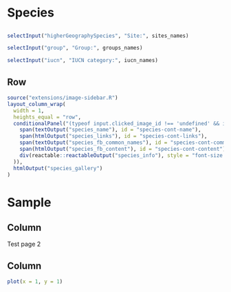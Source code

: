 # Species {orientation="columns" scrolling="true"}

## {.toolbar}

```r
selectInput("higherGeographySpecies", "Site:", sites_names)

selectInput("group", "Group:", groups_names)

selectInput("iucn", "IUCN category:", iucn_names)

```


## Row

```r
source("extensions/image-sidebar.R")
layout_column_wrap(
  width = 1,
  heights_equal = "row",
  conditionalPanel("(typeof input.clicked_image_id !== 'undefined' && input.clicked_image_id != '')", add_image_sidebar(
    span(textOutput("species_name"), id = "species-cont-name"),
    span(htmlOutput("species_links"), id = "species-cont-links"),
    span(textOutput("species_fb_common_names"), id = "species-cont-common"),
    span(htmlOutput("species_fb_content"), id = "species-cont-content"),
    div(reactable::reactableOutput("species_info"), style = "font-size:50%")
  )),
  htmlOutput("species_gallery")
)
```

# Sample {orientation="columns" scrolling="true"}

## Column

Test page 2

## Column 

```r
plot(x = 1, y = 1)
```
